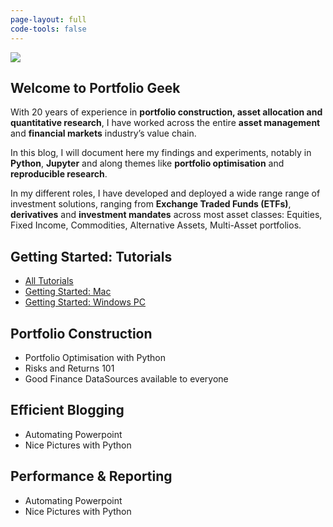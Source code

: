 ```yaml
---
page-layout: full
code-tools: false
---
```


::: {.grid}

::: {.g-col-12 .g-col-md-6}
![](laptop.png)
:::

::: {.g-col-12 .g-col-md-6}
## Welcome to Portfolio Geek

With 20 years of experience in **portfolio construction, asset allocation and quantitative research**, I have worked across the entire **asset management** and **financial markets** industry's value chain.  

In this blog, I will document here my findings and experiments, notably in **Python**, **Jupyter** and along themes like **portfolio optimisation** and **reproducible research**.
                  
In my different roles, I have developed and deployed a wide range range of investment solutions, ranging from **Exchange Traded Funds (ETFs)**, **derivatives** and **investment mandates** across most asset classes: Equities, Fixed Income, Commodities, Alternative Assets, Multi-Asset portfolios.
:::

::: {.g-col-12 .g-col-md-5}
# Getting Started: Tutorials
- [All Tutorials](/tutorials_en.html)
- [Getting Started: Mac](/posts/tutorials/en/setting-up-a-python-workstation-macos.html)
- [Getting Started: Windows PC](/posts/tutorials/en/setting-up-a-python-workstation-macos.html)
:::

::: {.g-col-12 .g-col-md-5}
# Portfolio Construction

- Portfolio Optimisation with Python
- Risks and Returns 101
- Good Finance DataSources available to everyone
:::

::: {.g-col-12 .g-col-md-5}
# Efficient Blogging

- Automating Powerpoint 
- Nice Pictures with Python

:::

::: {.g-col-12 .g-col-md-5}
# Performance & Reporting

- Automating Powerpoint 
- Nice Pictures with Python

:::

:::

